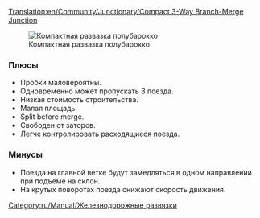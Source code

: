 [[Translation:en/Community/Junctionary/Compact 3-Way Branch-Merge Junction]]
{{ru/Community/Junctionary/Меню развязки}}

[[File:en/Community/Junctionary/6x8 3 Way Split before Merge Junction.png|frame|none|Компактная развазка полубарокко]]

=== Плюсы===
*Пробки маловероятны.
*Одновременно может пропускать 3 поезда.
*Низкая стоимость строительства.
*Малая площадь.
*Split before merge.
*Свободен от заторов.
*Легче контролировать расходящиеся поезда.

=== Минусы===
*Поезда на главной ветке будут замедляться в одном направлении при подъеме на склон.
*На крутых поворотах поезда снижают скорость движения. 

[[Category:ru/Manual/Железнодорожные развязки]]